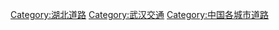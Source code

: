 [[Category:湖北道路|Category:湖北道路]]
[[Category:武汉交通|Category:武汉交通]]
[[Category:中国各城市道路|Category:中国各城市道路]]